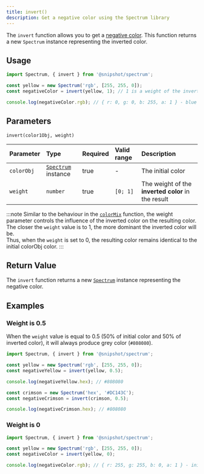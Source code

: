 ```yaml
---
title: invert()
description: Get a negative color using the Spectrum library
---
```



[<Icon name="github" size='1.5rem' color="var(--github-icon-color)" />](https://github.com/Linkerin/spectrum/blob/main/src/methods/invert.ts)

The `invert` function allows you to get a [negative color](<https://en.wikipedia.org/wiki/Negative_(photography)#:~:text=Negative%20color,appearing%20yellow%2C%20and%20vice%20versa>).
This function returns a new `Spectrum` instance representing the inverted color.

## Usage

```js
import Spectrum, { invert } from '@snipshot/spectrum';

const yellow = new Spectrum('rgb', [255, 255, 0]);
const negativeColor = invert(yellow, 1); // 1 is a weight of the inverted color

console.log(negativeColor.rgb); // { r: 0, g: 0, b: 255, a: 1 } - blue
```

## Parameters

`invert(color1Obj, weight)`

| Parameter  | Type                                        | Required | Valid range | Description                                        |
| :--------- | :------------------------------------------ | :------- | :---------- | :------------------------------------------------- |
| `colorObj` | [`Spectrum`](/docs/spectrum-class) instance | true     | -           | The initial color                                  |
| `weight`   | `number`                                    | true     | `[0; 1]`    | The weight of the **inverted color** in the result |

:::note
Similar to the behaviour in the [`colorMix`](/docs/color-mix) function,
the weight parameter controls the influence of the inverted color on the resulting color.
The closer the `weight` value is to 1, the more dominant the inverted color will be.  
Thus, when the `weight` is set to 0, the resulting color remains identical to the initial colorObj color.
:::

## Return Value

The `invert` function returns a new [`Spectrum`](/docs/spectrum-class) instance representing the negative color.

## Examples

### Weight is 0.5

When the `weight` value is equal to 0.5 (50% of initial color and 50% of inverted color),
it will always produce grey color (`#808080`).

```js
import Spectrum, { invert } from '@snipshot/spectrum';

const yellow = new Spectrum('rgb', [255, 255, 0]);
const negativeYellow = invert(yellow, 0.5);

console.log(negativeYellow.hex); // #808080

const crimson = new Spectrum('hex', '#DC143C');
const negativeCrimson = invert(crimson, 0.5);

console.log(negativeCrimson.hex); // #808080
```

### Weight is 0

```js
import Spectrum, { invert } from '@snipshot/spectrum';

const yellow = new Spectrum('rgb', [255, 255, 0]);
const negativeColor = invert(yellow, 0);

console.log(negativeColor.rgb); // { r: 255, g: 255, b: 0, a: 1 } - initial color
```
